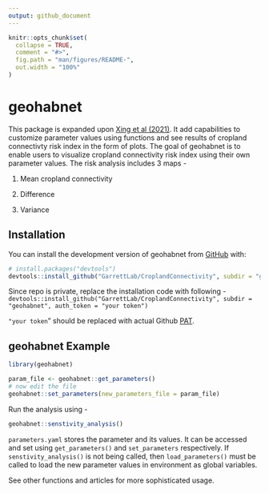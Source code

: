 ```yaml
---
output: github_document
---
```


<!-- README.md is generated from README.Rmd. Please edit that file -->

```r
knitr::opts_chunk$set(
  collapse = TRUE,
  comment = "#>",
  fig.path = "man/figures/README-",
  out.width = "100%"
)
```

# geohabnet

This package is expanded upon [Xing et al (2021)](https://academic.oup.com/bioscience/article/70/9/744/5875255). It add capabilities to customize parameter values using functions and see results of cropland connectivty risk index in the form of plots. The goal of geohabnet is to enable users to visualize cropland connectivity risk index using their own parameter values. The risk analysis includes 3 maps -

1.  Mean cropland connectivity

2.  Difference

3.  Variance

## Installation

You can install the development version of geohabnet from [GitHub](GarrettLab/CroplandConnectivity) with:

``` r
# install.packages("devtools")
devtools::install_github("GarrettLab/CroplandConnectivity", subdir = "geohabnet")
```

Since repo is private, replace the installation code with following - `devtools::install_github("GarrettLab/CroplandConnectivity", subdir = "geohabnet", auth_token = "your token")`

`"your token`" should be replaced with actual Github [PAT](https://docs.github.com/en/authentication/keeping-your-account-and-data-secure/managing-your-personal-access-tokens).

## geohabnet Example

```r
library(geohabnet)

param_file <- geohabnet::get_parameters()
# now edit the file
geohabnet::set_parameters(new_parameters_file = param_file)
```

Run the analysis using -

```r
geohabnet::senstivity_analysis()
```

`parameters.yaml` stores the parameter and its values. It can be accessed and set using `get_parameters()` and `set_parameters` respectively. If `senstivity_analysis()` is not being called, then `load_parameters()` must be called to load the new parameter values in environment as global variables.

See other functions and articles for more sophisticated usage.
